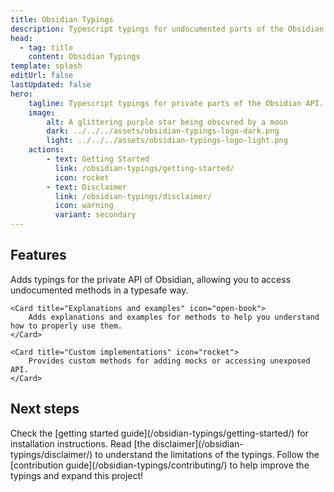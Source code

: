 ```yaml
---
title: Obsidian Typings
description: Typescript typings for undocumented parts of the Obsidian API.
head:
  - tag: title
    content: Obsidian Typings
template: splash
editUrl: false
lastUpdated: false
hero:
    tagline: Typescript typings for private parts of the Obsidian API.
    image:
        alt: A glittering purple star being obscured by a moon
        dark: ../../../assets/obsidian-typings-logo-dark.png
        light: ../../../assets/obsidian-typings-logo-light.png
    actions:
        - text: Getting Started
          link: /obsidian-typings/getting-started/
          icon: rocket
        - text: Disclaimer
          link: /obsidian-typings/disclaimer/
          icon: warning
          variant: secondary
---
```



## Features

<CardGrid stagger>
    <Card title="Typesafe access to Private API" icon="approve-check">
        Adds typings for the private API of Obsidian, allowing you to access undocumented methods in a typesafe way.
    </Card>

    <Card title="Explanations and examples" icon="open-book">
        Adds explanations and examples for methods to help you understand how to properly use them.
    </Card>

    <Card title="Custom implementations" icon="rocket">
        Provides custom methods for adding mocks or accessing unexposed API.
    </Card>
</CardGrid>


## Next steps

<CardGrid stagger>
    <Card title="Install the package" icon="puzzle">
        Check the [getting started guide](/obsidian-typings/getting-started/) for installation
        instructions.
    </Card>
    <Card title="Read the disclaimer" icon="warning">
        Read [the disclaimer](/obsidian-typings/disclaimer/) to understand the limitations of the typings.
    </Card>
    <Card title="Contribute to the project" icon="comment">
        Follow the [contribution guide](/obsidian-typings/contributing/) to help improve the typings and
        expand this project!
    </Card>
</CardGrid>
